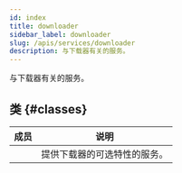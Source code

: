 ```yaml
---
id: index
title: downloader
sidebar_label: downloader
slug: /apis/services/downloader
description: 与下载器有关的服务。
---
```




<APITopBar type="module" source="services.downloader" />

与下载器有关的服务。

## 类 {#classes}

|                                              成员                                              | <center>说明</center>        |
| :--------------------------------------------------------------------------------------------: | :--------------------------- |
| [<IconObjType type="class" hasText={true} text="ServiceDownloader"/>](./ServiceDownloader.mdx) | 提供下载器的可选特性的服务。 |
